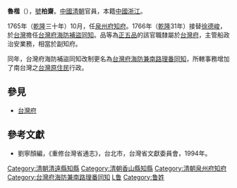 '''魯楷'''（{{bd|？||？||}}），[[號|號]]'''柏齋'''。[[中國|中國]][[清朝|清朝]]官員，本籍[[中國|中國]][[浙江|浙江]]。

1765年（[[乾隆|乾隆]]三十年）10月，任[[泉州府|泉州府]][[知府|知府]]。1766年（[[乾隆|乾隆]]31年）接替[[徐德峻|徐德峻]]，於[[台灣|台灣]]擔任[[台灣府海防補盜同知|台灣府海防補盜同知]]。品等為[[正五品|正五品]]的該官職隸屬於[[台灣府|台灣府]]，主管船政治安業務，相當於副知府。

同年，台灣府海防補盜同知改制更名為[[台灣府海防兼南路理番同知|台灣府海防兼南路理番同知]]，所轄事務增加了南台灣之[[台灣原住民|台灣原住民]]行政。

==參見==
*[[台灣府|台灣府]]

==參考文獻==
*劉寧顏編，《重修台灣省通志》，台北市，台灣省文獻委員會，1994年。

{{start box}}
{{s-off}}
{{succession box|王玠|桂耳順|[[廣東省_(清)|廣東]][[廣州府|廣州府]]清遠縣[[知縣|知縣]]|[[乾隆|乾隆]]二十三－二十八年<br />（1758－1763年）}}
{{succession box|姜山|楊楚枝|[[廣東省_(清)|廣東]][[廣州府|廣州府]][[香山縣|香山縣]][[知縣|知縣]]|[[乾隆|乾隆]]二十八－三十年<br />（1763－1765年）}}
{{succession box|王綬|陳之銓|[[福建省_(清)|福建]][[泉州府|泉州府]][[知府|知府]]|[[乾隆|乾隆]]三十－三十一年<br />（1765－1766年）}}
{{s-before|[[徐德峻|徐德峻]]}}
{{s-title|[[福建省_(清)|福建]][[台灣府海防補盜同知|台灣府海防補盜同知]]|1766年上任}}
{{s-after|[[韓琮|韓琮]]<br><small>（職務改名[[台灣府海防兼南路理番同知|台灣府海防兼南路理番同知]]）</small>}}
{{end box}}
[[Category:清朝清遠縣知縣|Category:清朝清遠縣知縣]]
[[Category:清朝香山縣知縣|Category:清朝香山縣知縣]]
[[Category:清朝泉州府知府|Category:清朝泉州府知府]]
[[Category:台灣府海防兼南路理番同知|Category:台灣府海防兼南路理番同知]]
[[Category:浙江人|L鲁]]
[[Category:鲁姓|Category:鲁姓]]